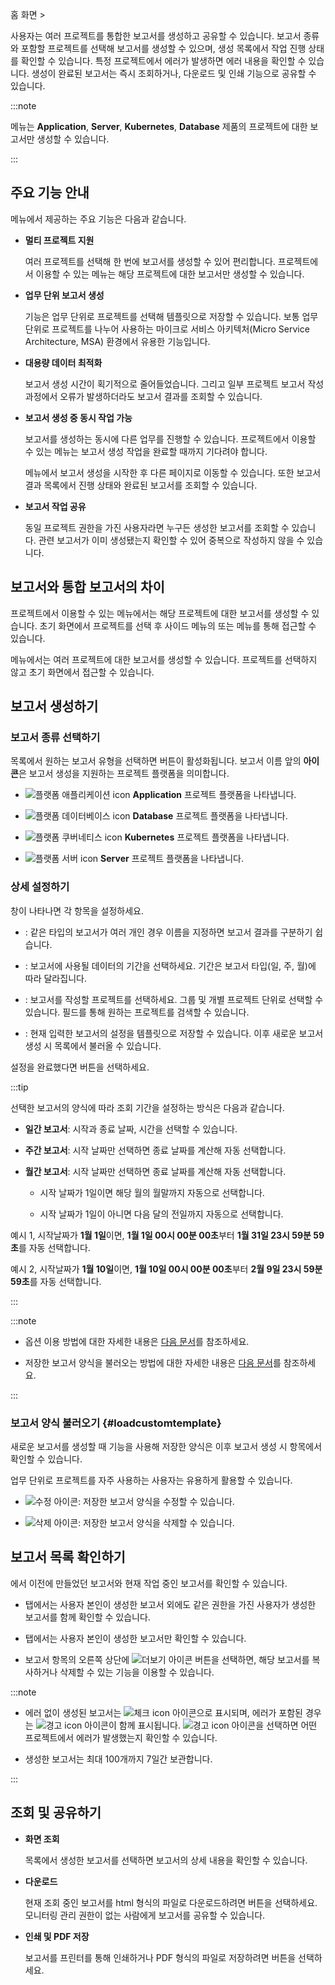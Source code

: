 홈 화면 &gt; <Cmdname sid="side_integratedReport" className="uitext" />

사용자는 여러 프로젝트를 통합한 보고서를 생성하고 공유할 수 있습니다. 보고서 종류와 포함할 프로젝트를 선택해 보고서를 생성할 수 있으며, 생성 목록에서 작업 진행 상태를 확인할 수 있습니다. 특정 프로젝트에서 에러가 발생하면 에러 내용을 확인할 수 있습니다. 생성이 완료된 보고서는 즉시 조회하거나, 다운로드 및 인쇄 기능으로 공유할 수 있습니다.

<ImgLang img='integration_report_01.png' />

:::note

<Cmdname sid="side_integratedReport" className="uitext" /> 메뉴는 **Application**, **Server**, **Kubernetes**, **Database** 제품의 프로젝트에 대한 보고서만 생성할 수 있습니다.

:::

## 주요 기능 안내

<Cmdname sid="side_integratedReport" className="uitext" /> 메뉴에서 제공하는 주요 기능은 다음과 같습니다.

* **멀티 프로젝트 지원**

  여러 프로젝트를 선택해 한 번에 보고서를 생성할 수 있어 편리합니다. 프로젝트에서 이용할 수 있는 <Cmdname sid="side_report" className="uitext" /> 메뉴는 해당 프로젝트에 대한 보고서만 생성할 수 있습니다.

* **업무 단위 보고서 생성**

  <Cmdname sid="create_report" className="uitext" /> 기능은 업무 단위로 프로젝트를 선택해 템플릿으로 저장할 수 있습니다. 보통 업무 단위로 프로젝트를 나누어 사용하는 마이크로 서비스 아키텍처(Micro Service Architecture, MSA) 환경에서 유용한 기능입니다.

* **대용량 데이터 최적화**

  보고서 생성 시간이 획기적으로 줄어들었습니다. 그리고 일부 프로젝트 보고서 작성 과정에서 오류가 발생하더라도 보고서 결과를 조회할 수 있습니다.

* **보고서 생성 중 동시 작업 가능**

  보고서를 생성하는 동시에 다른 업무를 진행할 수 있습니다. 프로젝트에서 이용할 수 있는 <Cmdname sid="side_report" className="uitext" /> 메뉴는 보고서 생성 작업을 완료할 때까지 기다려야 합니다.

  <Cmdname sid="side_integratedReport" className="uitext" /> 메뉴에서 보고서 생성을 시작한 후 다른 페이지로 이동할 수 있습니다. 또한 보고서 결과 목록에서 진행 상태와 완료된 보고서를 조회할 수 있습니다. 

* **보고서 작업 공유**

  동일 프로젝트 권한을 가진 사용자라면 누구든 생성한 보고서를 조회할 수 있습니다. 관련 보고서가 이미 생성됐는지 확인할 수 있어 중복으로 작성하지 않을 수 있습니다.

## 보고서와 통합 보고서의 차이

프로젝트에서 이용할 수 있는 <Cmdname sid="side_report" className="uitext" /> 메뉴에서는 해당 프로젝트에 대한 보고서를 생성할 수 있습니다. 초기 화면에서 프로젝트를 선택 후 사이드 메뉴의 <Cmdname sid="side_report" className="uitext" /> 또는 <Cmdname sid="side_reportStat" className="uitext" /> 메뉴를 통해 접근할 수 있습니다.

<Cmdname sid="side_integratedReport" className="uitext" /> 메뉴에서는 여러 프로젝트에 대한 보고서를 생성할 수 있습니다. 프로젝트를 선택하지 않고 초기 화면에서 접근할 수 있습니다.

## 보고서 생성하기

<Columns>
<Column className="text--left width--60 padding-r--10">

### 보고서 종류 선택하기

<Cmdname sid="report_type" className="uitext" /> 목록에서 원하는 보고서 유형을 선택하면 <Cmdname sid="create_report" className="uitext" /> 버튼이 활성화됩니다. 보고서 이름 앞의 **아이콘**은 보고서 생성을 지원하는 프로젝트 플랫폼을 의미합니다.  

* ![플랫폼 애플리케이션 icon](/img/platform-application.svg) **Application** 프로젝트 플랫폼을 나타냅니다.

* ![플랫폼 데이터베이스 icon](/img/platform-database.svg) **Database** 프로젝트 플랫폼을 나타냅니다.

* ![플랫폼 쿠버네티스 icon](/img/platform-kubernetes.svg) **Kubernetes** 프로젝트 플랫폼을 나타냅니다.

* ![플랫폼 서버 icon](/img/platform-server.svg) **Server** 프로젝트 플랫폼을 나타냅니다.

</Column>

<Column className="text--left">

<ImgLang img='integration_report_02.png' />

</Column>
</Columns>


<Columns>
<Column className="text--left width--60 padding-r--10">

### 상세 설정하기

<Cmdname sid="create_report" className="uitext" /> 창이 나타나면 각 항목을 설정하세요.

* <Cmdname sid="title" className="uitext" />: 같은 타입의 보고서가 여러 개인 경우 이름을 지정하면 보고서 결과를 구분하기 쉽습니다.

* <Cmdname sid="time" className="uitext" />: 보고서에 사용될 데이터의 기간을 선택하세요. 기간은 보고서 타입(일, 주, 월)에 따라 달라집니다.

* <Cmdname sid="project" className="uitext" />: 보고서를 작성할 프로젝트를 선택하세요. 그룹 및 개별 프로젝트 단위로 선택할 수 있습니다. <Cmdname sid="search" className="uitext" /> 필드를 통해 원하는 프로젝트를 검색할 수 있습니다.

* <Cmdname sid="save_report_template" className="uitext" />: 현재 입력한 보고서의 설정을 템플릿으로 저장할 수 있습니다. 이후 새로운 보고서 생성 시 <Cmdname sid="type" className="uitext" /> 목록에서 불러올 수 있습니다.

설정을 완료했다면 <Cmdname sid="create_report" className="uitext" /> 버튼을 선택하세요.

</Column>

<Column className="text--left">

<ImgLang img='master_report.png' />

</Column>
</Columns>

:::tip

선택한 보고서의 양식에 따라 조회 기간을 설정하는 방식은 다음과 같습니다.

* **일간 보고서**: 시작과 종료 날짜, 시간을 선택할 수 있습니다.

* **주간 보고서**: 시작 날짜만 선택하면 종료 날짜를 계산해 자동 선택합니다.

* **월간 보고서**: 시작 날짜만 선택하면 종료 날짜를 계산해 자동 선택합니다.

  * 시작 날짜가 1일이면 해당 월의 월말까지 자동으로 선택합니다.

  * 시작 날짜가 1일이 아니면 다음 달의 전일까지 자동으로 선택합니다.

예시 1, 시작날짜가 **1월 1일**이면, **1월 1일 00시 00분 00초**부터 **1월 31일 23시 59분 59초**를 자동 선택합니다.

예시 2, 시작날짜가 **1월 10일**이면, **1월 10일 00시 00분 00초**부터 **2월 9일 23시 59분 59초**를 자동 선택합니다.

:::

:::note

* <Cmdname sid="time" className="uitext" /> 옵션 이용 방법에 대한 자세한 내용은 [다음 문서](../usage-ui#timeselector)를 참조하세요.

* 저장한 보고서 양식을 불러오는 방법에 대한 자세한 내용은 [다음 문서](#loadcustomtemplate)를 참조하세요.

:::

### 보고서 양식 불러오기 {#loadcustomtemplate}

<Columns>
<Column className="text--left width--60 padding-r--10">

새로운 보고서를 생성할 때 <Cmdname sid="save_report_template" className="uitext" /> 기능을 사용해 저장한 양식은 이후 보고서 생성 시 <Cmdname sid="type" className="uitext" /> 항목에서 확인할 수 있습니다.

업무 단위로 프로젝트를 자주 사용하는 사용자는 유용하게 활용할 수 있습니다.

* ![수정 아이콘](/img/ic-edit.svg): 저장한 보고서 양식을 수정할 수 있습니다.

* ![삭제 아이콘](/img/ico-trash.svg): 저장한 보고서 양식을 삭제할 수 있습니다.

</Column>
<Column className="text--left">

<ImgLang img="int-report-type-custom-template.png" />

</Column>
</Columns>

## 보고서 목록 확인하기

<Columns>
<Column className="text--left width--60 padding-r--10">

<Cmdname sid="generation_report_list" className="uitext" />에서 이전에 만들었던 보고서와 현재 작업 중인 보고서를 확인할 수 있습니다.

* <Cmdname sid="all" className="uitext" /> 탭에서는 사용자 본인이 생성한 보고서 외에도 같은 권한을 가진 사용자가 생성한 보고서를 함께 확인할 수 있습니다.

* <Cmdname sid="my_report" className="uitext" /> 탭에서는 사용자 본인이 생성한 보고서만 확인할 수 있습니다.

* 보고서 항목의 오른쪽 상단에 ![더보기 아이콘](/img/ico-more.svg) 버튼을 선택하면, 해당 보고서를 복사하거나 삭제할 수 있는 기능을 이용할 수 있습니다.

</Column>
<Column className="text--left padding-r--10">

<ImgLang img='integration_report_03.png' />

</Column>
</Columns>

:::note

* 에러 없이 생성된 보고서는 ![체크 icon](/img/ic-check-bl.svg) 아이콘으로 표시되며, 에러가 포함된 경우는 ![경고 icon](/img/ic-warning-org.svg) 아이콘이 함께 표시됩니다. ![경고 icon](/img/ic-warning-org.svg) 아이콘을 선택하면 어떤 프로젝트에서 에러가 발생했는지 확인할 수 있습니다.

* 생성한 보고서는 최대 100개까지 7일간 보관합니다.

:::

## 조회 및 공유하기

<Columns>
<Column className="text--left width--40 padding-r--10">

* **화면 조회**

  <Cmdname sid="generation_report_list" className="uitext" /> 목록에서 생성한 보고서를 선택하면 보고서의 상세 내용을 확인할 수 있습니다.

* **다운로드**

  현재 조회 중인 보고서를 html 형식의 파일로 다운로드하려면 <Cmdname sid="download" className="uitext" /> 버튼을 선택하세요. 모니터링 관리 권한이 없는 사람에게 보고서를 공유할 수 있습니다.

* **인쇄 및 PDF 저장**

  보고서를 프린터를 통해 인쇄하거나 PDF 형식의 파일로 저장하려면 <Cmdname sid="print" className="uitext" /> 버튼을 선택하세요. 

</Column>
<Column className="text--left">

<ImgLang img='integration_report_04.png' />

</Column>
</Columns>